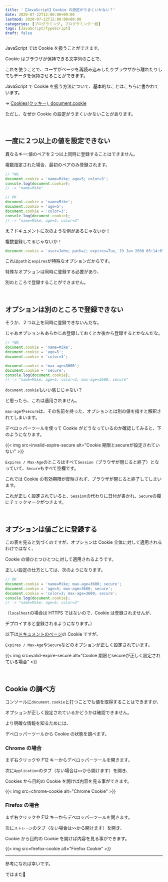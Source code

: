 ```yaml
---
title: '【JavaScript】Cookie の設定がうまくいかない？'
date: 2020-07-22T12:00:00+09:00
lastmod: 2020-07-22T12:00:00+09:00
categories: [プログラミング, プログラミング一般]
tags: [JavaScript/TypeScript]
draft: false
---
```


JavaScript では Cookie を扱うことができます。

Cookie はブラウザが保持できる文字列のことで、

これを使うことで、ユーザがページを再読み込みしたりブラウザから離れたりしてもデータを保持させることができます。

<!--more-->

JavaScript で Cookie を扱う方法について、基本的なことはこちらに書かれています。

→ [Cookies(クッキー), document.cookie](https://ja.javascript.info/cookie)

ただし、なぜか Cookie の設定がうまくいかないことがあります。

<br>

## 一度に２つ以上の値を設定できない

異なるキー:値のペアを２つ以上同時に登録することはできません。

複数指定された場合、最初のペアのみ登録されます。

```js
// *NG
document.cookie = 'name=Mike; age=5; color=3';
console.log(document.cookie);
// -> "name=Mike"

// OK
document.cookie = 'name=Mike';
document.cookie = 'age=5';
document.cookie = 'color=3';
console.log(document.cookie);
// -> "name=Mike; age=5; color=3"
```

え？ドキュメントに次のような例があるじゃないか！

複数登録してるじゃないか！

```js
document.cookie = 'user=John; path=/; expires=Tue, 19 Jan 2038 03:14:07 GMT';
```

これは`path`と`expires`が特殊なオプションだからです。

特殊なオプションは同時に登録する必要があり、

別のところで登録することができません。

<br>

## オプションは別のところで登録できない

そうか、２つ以上を同時に登録できないんだな。

じゃあオプションもあらかじめ登録しておくとか後から登録するとかなんだな。

```js
// *NG
document.cookie = 'name=Mike';
document.cookie = 'age=5';
document.cookie = 'color=3';

document.cookie = 'max-age=3600';
document.cookie = 'secure';
console.log(document.cookie);
// -> "name=Mike; age=5; color=3; max-age=3600; secure"
```

`document.cookie`もいい感じじゃない？

と思ったら、これは適用されません。

`max-age`や`secure`は、その名前を持った、オプションとは別の値を指すと解釈されてしまいます。

デベロッパーツールを使って Cookie がどうなっているのか確認してみると、下のようになります。

{{< img src=invalid-expire-secure alt="Cookie 期限とsecureが設定されていない" >}}

`Expires / Max-Age`のところはすべて`Session`（ブラウザが閉じると終了）となっていて、`Secure`もすべて空欄です。

これでは Cookie の有効期限が反映されず、ブラウザが閉じると終了してしまいます。

これが正しく設定されていると、`Session`の代わりに日付が書かれ、`Secure`の欄にチェックマークがつきます。

<br>

## オプションは値ごとに登録する

この表を見ると気づくのですが、オプションは Cookie 全体に対して適用されるわけではなく、

Cookie の値ひとつひとつに対して適用されるようです。

正しい設定の仕方としては、次のようになります。

```js
// OK
document.cookie = 'name=Mike; max-age=3600; secure';
document.cookie = 'age=5; max-age=3600; secure';
document.cookie = 'color=3; max-age=3600; secure';
console.log(document.cookie);
// -> "name=Mike; age=5; color=3"
```

（`localhost`の場合は HTTPS ではないので、Cookie は登録されませんが、

デプロイすると登録されるようになります。）

以下は[ドキュメントのページ](https://ja.javascript.info/cookie)の Cookie ですが、

`Expires / Max-Age`や`Secure`などのオプションが正しく設定されています。

{{< img src=valid-expire-secure alt="Cookie 期限とsecureが正しく設定されている場合" >}}

<br>

## Cookie の調べ方

コンソールに`document.cookie`と打つことでも値を取得することはできますが、

オプションが正しく設定されているかどうかは確認できません。

より明確な情報を知るためには、

デベロッパーツールから Cookie の状態を調べます。

### Chrome の場合

まず右クリックや F12 キーからデベロッパーツールを開きます。

次に`Application`のタブ（ない場合は`>>`から開けます）を開き、

Cookies から目的の Cookie を開けば内容を見る事ができます。

{{< img src=chrome-cookie alt="Chrome Cookie" >}}

### Firefox の場合

まず右クリックや F12 キーからデベロッパーツールを開きます。

次に`ストレージ`のタブ（ない場合は`>>`から開けます）を開き、

Cookie から目的の Cookie を開けば内容を見る事ができます。

{{< img src=firefox-cookie alt="Firefox Cookie" >}}

---

参考になれば幸いです。

ではまた:wave:

